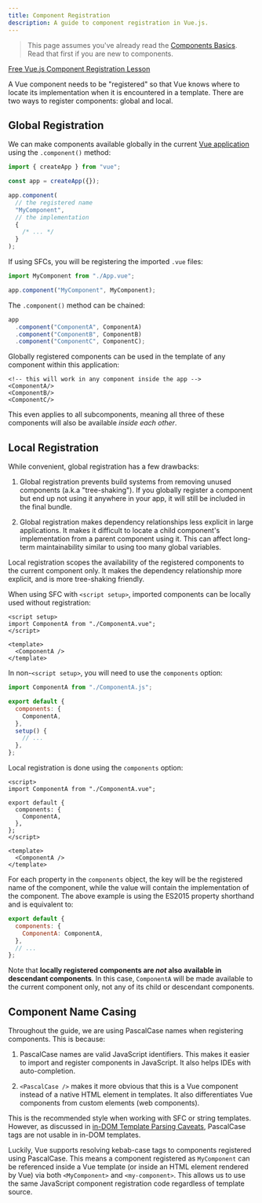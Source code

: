 ```yaml
---
title: Component Registration
description: A guide to component registration in Vue.js.
---
```


> This page assumes you've already read the [Components Basics](/guide/essentials/component-basics). Read that first if you are new to components.

[Free Vue.js Component Registration Lesson](https://vueschool.io/lessons/vue-3-global-vs-local-vue-components)

A Vue component needs to be "registered" so that Vue knows where to locate its implementation when it is encountered in a template. There are two ways to register components: global and local.

## Global Registration

We can make components available globally in the current [Vue application](/guide/essentials/application) using the `.component()` method:

```js
import { createApp } from "vue";

const app = createApp({});

app.component(
  // the registered name
  "MyComponent",
  // the implementation
  {
    /* ... */
  }
);
```

If using SFCs, you will be registering the imported `.vue` files:

```js
import MyComponent from "./App.vue";

app.component("MyComponent", MyComponent);
```

The `.component()` method can be chained:

```js
app
  .component("ComponentA", ComponentA)
  .component("ComponentB", ComponentB)
  .component("ComponentC", ComponentC);
```

Globally registered components can be used in the template of any component within this application:

```vue-html
<!-- this will work in any component inside the app -->
<ComponentA/>
<ComponentB/>
<ComponentC/>
```

This even applies to all subcomponents, meaning all three of these components will also be available _inside each other_.

## Local Registration

While convenient, global registration has a few drawbacks:

1. Global registration prevents build systems from removing unused components (a.k.a "tree-shaking"). If you globally register a component but end up not using it anywhere in your app, it will still be included in the final bundle.

2. Global registration makes dependency relationships less explicit in large applications. It makes it difficult to locate a child component's implementation from a parent component using it. This can affect long-term maintainability similar to using too many global variables.

Local registration scopes the availability of the registered components to the current component only. It makes the dependency relationship more explicit, and is more tree-shaking friendly.

<div class="composition-api">

When using SFC with `<script setup>`, imported components can be locally used without registration:

```vue
<script setup>
import ComponentA from "./ComponentA.vue";
</script>

<template>
  <ComponentA />
</template>
```

In non-`<script setup>`, you will need to use the `components` option:

```js
import ComponentA from "./ComponentA.js";

export default {
  components: {
    ComponentA,
  },
  setup() {
    // ...
  },
};
```

</div>
<div class="options-api">

Local registration is done using the `components` option:

```vue
<script>
import ComponentA from "./ComponentA.vue";

export default {
  components: {
    ComponentA,
  },
};
</script>

<template>
  <ComponentA />
</template>
```

</div>

For each property in the `components` object, the key will be the registered name of the component, while the value will contain the implementation of the component. The above example is using the ES2015 property shorthand and is equivalent to:

```js
export default {
  components: {
    ComponentA: ComponentA,
  },
  // ...
};
```

Note that **locally registered components are _not_ also available in descendant components**. In this case, `ComponentA` will be made available to the current component only, not any of its child or descendant components.

## Component Name Casing

Throughout the guide, we are using PascalCase names when registering components. This is because:

1. PascalCase names are valid JavaScript identifiers. This makes it easier to import and register components in JavaScript. It also helps IDEs with auto-completion.

2. `<PascalCase />` makes it more obvious that this is a Vue component instead of a native HTML element in templates. It also differentiates Vue components from custom elements (web components).

This is the recommended style when working with SFC or string templates. However, as discussed in [in-DOM Template Parsing Caveats](/guide/essentials/component-basics#in-dom-template-parsing-caveats), PascalCase tags are not usable in in-DOM templates.

Luckily, Vue supports resolving kebab-case tags to components registered using PascalCase. This means a component registered as `MyComponent` can be referenced inside a Vue template (or inside an HTML element rendered by Vue) via both `<MyComponent>` and `<my-component>`. This allows us to use the same JavaScript component registration code regardless of template source.
